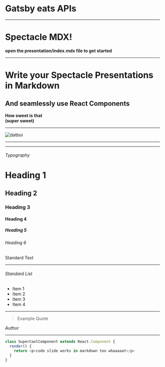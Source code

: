 
# Gatsby eats APIs

---

# Spectacle MDX!

**open the presentation/index.mdx file to get started**

---



# Write your Spectacle Presentations in Markdown

## And seamlessly use React Components

**How sweet is that**  
**(super sweet)**

---

![datboi](https://pbs.twimg.com/media/CkjFUyTXEAEysBY.jpg)

---

<RegularComponent />

---

###### Typography

# Heading 1

## Heading 2

### Heading 3

#### Heading 4

##### Heading 5

###### Heading 6

Standard Text

---

###### Standard List

- Item 1
- Item 2
- Item 3
- Item 4

---

> Example Quote

<Cite>Author</Cite>

---


```javascript
class SuperCoolComponent extends React.Component {
  render() {
    return <p>code slide works in markdown too whaaaaat</p>
  }
}
```
